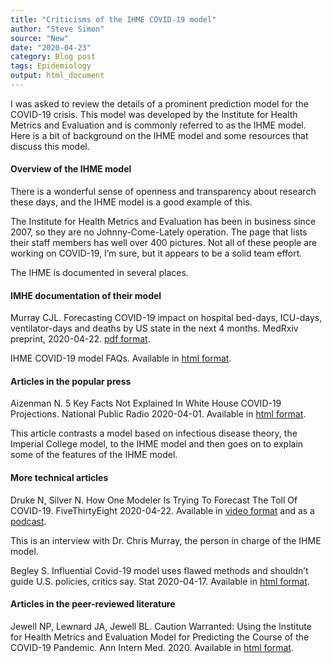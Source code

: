 ```yaml
---
title: "Criticisms of the IHME COVID-19 model"
author: "Steve Simon"
source: "New"
date: "2020-04-23"
category: Blog post
tags: Epidemiology
output: html_document
---
```


I was asked to review the details of a prominent prediction model for the COVID-19 crisis. This model was developed by the Institute for Health Metrics and Evaluation and is commonly referred to as the IHME model. Here is a bit of background on the IHME model and some resources that discuss this model.

<!---More--->

#### Overview of the IHME model

There is a wonderful sense of openness and transparency about research these days, and the IHME model is a good example of this.

The Institute for Health Metrics and Evaluation has been in business since 2007, so they are no Johnny-Come-Lately operation. The page that lists their staff members has well over 400 pictures. Not all of these people are working on COVID-19, I'm sure, but it appears to be a solid team effort.

The IHME is documented in several places.

#### IMHE documentation of their model

Murray CJL. Forecasting COVID-19 impact on hospital bed-days, ICU-days, ventilator-days and deaths by US state in the next 4 months. MedRxiv preprint, 2020-04-22. [pdf format](https://www.medrxiv.org/content/10.1101/2020.03.27.20043752v1.full.pdf).

IHME COVID-19 model FAQs. Available in [html format](http://www.healthdata.org/covid/faqs).

#### Articles in the popular press

Aizenman N. 5 Key Facts Not Explained In White House COVID-19 Projections. National Public Radio 2020-04-01. Available in [html format](https://www.npr.org/sections/health-shots/2020/04/01/824744490/5-key-facts-the-white-house-isnt-saying-about-their-covid-19-projections).

This article contrasts a model based on infectious disease theory, the Imperial College model, to the IHME model and then goes on to explain some of the features of the IHME model.

#### More technical articles

Druke N, Silver N. How One Modeler Is Trying To Forecast The Toll Of COVID-19. FiveThirtyEight 2020-04-22. Available in [video format](https://fivethirtyeight.com/features/politics-podcast-how-one-modeler-is-trying-to-forecast-the-toll-of-covid-19/) and as a [podcast](https://podcasts.apple.com/us/podcast/model-talk-forecasting-the-toll-of-covid-19/id1077418457).

This is an interview with Dr. Chris Murray, the person in charge of the IHME model.

Begley S. Influential Covid-19 model uses flawed methods and shouldn’t guide U.S. policies, critics say. Stat 2020-04-17. Available in [html format](https://www.statnews.com/2020/04/17/influential-covid-19-model-uses-flawed-methods-shouldnt-guide-policies-critics-say/).

#### Articles in the peer-reviewed literature

Jewell NP, Lewnard JA, Jewell BL. Caution Warranted: Using the Institute for Health Metrics and Evaluation Model for Predicting the Course of the COVID-19 Pandemic. Ann Intern Med. 2020. Available in [html format](https://doi.org/10.7326/M20-1565).


